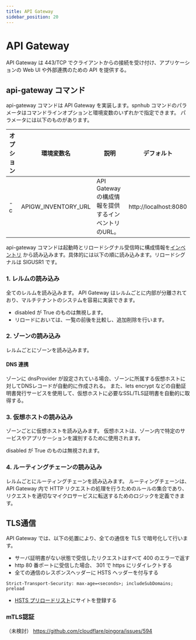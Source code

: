 ```yaml
---
title: API Gateway
sidebar_position: 20
---
```


# API Gateway

API Gateway は 443/TCP でクライアントからの接続を受け付け、アプリケーションの Web UI や外部連携のための API を提供する。

## api-gateway コマンド

api-gateway コマンドは API Gateway を実装します。spnhub コマンドのパラメータはコマンドラインオプションと環境変数のいずれかで指定できます。
パラメータには以下のものがあります。

|オプション|環境変数名|説明|デフォルト|
|--|--|--|--|
|-c |APIGW_INVENTORY_URL| API Gateway の構成情報を提供するインベントリのURL。|http://localhost:8080|

api-gateway コマンドは起動時とリロードシグナル受信時に構成情報を[インベントリ](/docs/devSpecification/inventory-openapi) から読み込みます。具体的には以下の順に読み込みます。リロードシグナルは SIGUSR1 です。

### 1. レルムの読み込み

全てのレルムを読み込みます。
API Gateway はレルムごとに内部が分離されており、マルチテナントのシステムを容易に実装できます。

<ApiSchema pointer="#/components/schemas/Realm" />

- disabled が True のものは無視します。
- リロードにおいては、一覧の前後を比較し、追加削除を行います。

### 2. ゾーンの読み込み

レルムごとにゾーンを読み込みます。

<ApiSchema pointer="#/components/schemas/Zone" />

#### DNS 連携
ゾーンに dnsProvider が設定されている場合、ゾーンに所属する仮想ホストに対してDNSレコードが自動的に作成される。
また、lets encrypt などの自動証明書発行サービスを使用して、仮想ホストに必要なSSL/TLS証明書を自動的に取得する。

### 3. 仮想ホストの読み込み

ゾーンごとに仮想ホストを読み込みます。
仮想ホストは、ゾーン内で特定のサービスやアプリケーションを識別するために使用されます。

<ApiSchema pointer="#/components/schemas/VirtualHost" />

disabled が True のものは無視されます。

### 4. ルーティングチェーンの読み込み

レルムごとにルーティングチェーンを読み込みます。
ルーティングチェーンは、API Gateway 内で HTTP リクエストの処理を行うためのルールの集合であり、リクエストを適切なマイクロサービスに転送するためのロジックを定義できます。

<ApiSchema pointer="#/components/schemas/RoutingChain" />

## TLS通信

API Gateway では、以下の処置により、全ての通信を TLS で暗号化して行います。
- サーバ証明書がない状態で受信したリクエストはすべて 400 のエラーで返す
- http 80 番ポートに受信した場合、 301 で https にリダイレクトする
- 全ての通信のレスポンスヘッダーに HSTS ヘッダーを付与する
```
Strict-Transport-Security: max-age=<seconds>; includeSubDomains; preload
```
- [HSTS プリロードリスト](https://hstspreload.org/)にサイトを登録する

### mTLS認証
（未検討）
https://github.com/cloudflare/pingora/issues/594

